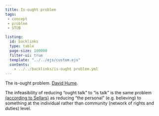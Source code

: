 ```yaml
---
title: Is-ought problem
tags: 
 - concept
 - problem
 - STUB

listing:
  id: backlinks
  type: table
  page-size: 100000
  filter-ui: true
  template: "../../ejs/custom.ejs"
  contents:
    - ../../backlinks/is-ought problem.yml
---
```


The is-ought problem. [David Hume](/docs/phil/David Hume.html). 

The infeasibility of reducing "ought talk" to "is talk" is the same problem [(according to Sellars)](/docs/phil/On community.html)
as reducing "the personal" (e.g. believing) to something at the individual rather than community (network of rights and duties) level.